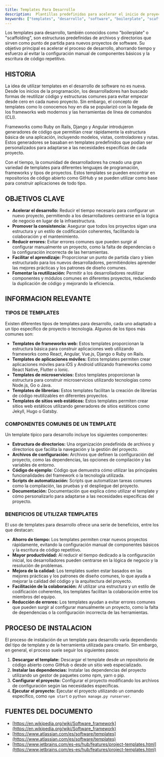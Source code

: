 ```yaml
---
title: Templates Para Desarrollo
description:  Plantillas predefinidas para acelerar el inicio de proyectos de desarrollo de software.
keywords: ["templates", "desarrollo", "software", "boilerplate", "scaffolding", "proyectos", "inicio rapido"]
---
```


Los templates para desarrollo, también conocidos como "boilerplate" o "scaffolding", son estructuras predefinidas de archivos y directorios que sirven como punto de partida para nuevos proyectos de software. Su objetivo principal es acelerar el proceso de desarrollo, ahorrando tiempo y esfuerzo al evitar la configuración manual de componentes básicos y la escritura de código repetitivo.

## HISTORIA

La idea de utilizar templates en el desarrollo de software no es nueva. Desde los inicios de la programación, los desarrolladores han buscado formas de reutilizar código y estructuras comunes para evitar empezar desde cero en cada nuevo proyecto. Sin embargo, el concepto de templates como lo conocemos hoy en día se popularizó con la llegada de los frameworks web modernos y las herramientas de línea de comandos (CLI).

Frameworks como Ruby on Rails, Django y Angular introdujeron generadores de código que permitían crear rápidamente la estructura básica de una aplicación, incluyendo modelos, vistas, controladores y rutas. Estos generadores se basaban en templates predefinidos que podían ser personalizados para adaptarse a las necesidades específicas de cada proyecto.

Con el tiempo, la comunidad de desarrolladores ha creado una gran variedad de templates para diferentes lenguajes de programación, frameworks y tipos de proyectos. Estos templates se pueden encontrar en repositorios de código abierto como GitHub y se pueden utilizar como base para construir aplicaciones de todo tipo.

## OBJETIVOS CLAVE

*   **Acelerar el desarrollo:** Reducir el tiempo necesario para configurar un nuevo proyecto, permitiendo a los desarrolladores centrarse en la lógica de negocio en lugar de la infraestructura.
*   **Promover la consistencia:** Asegurar que todos los proyectos sigan una estructura y un estilo de codificación coherentes, facilitando la colaboración y el mantenimiento.
*   **Reducir errores:** Evitar errores comunes que pueden surgir al configurar manualmente un proyecto, como la falta de dependencias o la configuración incorrecta de las herramientas.
*   **Facilitar el aprendizaje:** Proporcionar un punto de partida claro y bien estructurado para los nuevos desarrolladores, permitiéndoles aprender las mejores prácticas y los patrones de diseño comunes.
*   **Fomentar la reutilización:** Permitir a los desarrolladores reutilizar componentes y módulos comunes en diferentes proyectos, reduciendo la duplicación de código y mejorando la eficiencia.

## INFORMACION RELEVANTE

### TIPOS DE TEMPLATES

Existen diferentes tipos de templates para desarrollo, cada uno adaptado a un tipo específico de proyecto o tecnología. Algunos de los tipos más comunes son:

*   **Templates de frameworks web:** Estos templates proporcionan la estructura básica para construir aplicaciones web utilizando frameworks como React, Angular, Vue.js, Django o Ruby on Rails.
*   **Templates de aplicaciones móviles:** Estos templates permiten crear aplicaciones móviles para iOS y Android utilizando frameworks como React Native, Flutter o Ionic.
*   **Templates de microservicios:** Estos templates proporcionan la estructura para construir microservicios utilizando tecnologías como Node.js, Go o Java.
*   **Templates de librerías:** Estos templates facilitan la creación de librerías de código reutilizables en diferentes proyectos.
*   **Templates de sitios web estáticos:** Estos templates permiten crear sitios web estáticos utilizando generadores de sitios estáticos como Jekyll, Hugo o Gatsby.

### COMPONENTES COMUNES DE UN TEMPLATE

Un template típico para desarrollo incluye los siguientes componentes:

*   **Estructura de directorios:** Una organización predefinida de archivos y directorios que facilita la navegación y la gestión del proyecto.
*   **Archivos de configuración:** Archivos que definen la configuración del proyecto, como las dependencias, las opciones de compilación y las variables de entorno.
*   **Código de ejemplo:** Código que demuestra cómo utilizar las principales funcionalidades del framework o la tecnología utilizada.
*   **Scripts de automatización:** Scripts que automatizan tareas comunes como la compilación, las pruebas y el despliegue del proyecto.
*   **Documentación:** Documentación que explica cómo utilizar el template y cómo personalizarlo para adaptarse a las necesidades específicas del proyecto.

### BENEFICIOS DE UTILIZAR TEMPLATES

El uso de templates para desarrollo ofrece una serie de beneficios, entre los que destacan:

*   **Ahorro de tiempo:** Los templates permiten crear nuevos proyectos rápidamente, evitando la configuración manual de componentes básicos y la escritura de código repetitivo.
*   **Mayor productividad:** Al reducir el tiempo dedicado a la configuración inicial, los desarrolladores pueden centrarse en la lógica de negocio y la resolución de problemas.
*   **Mejora de la calidad:** Los templates suelen estar basados en las mejores prácticas y los patrones de diseño comunes, lo que ayuda a mejorar la calidad del código y la arquitectura del proyecto.
*   **Facilitación de la colaboración:** Al utilizar una estructura y un estilo de codificación coherentes, los templates facilitan la colaboración entre los miembros del equipo.
*   **Reducción de errores:** Los templates ayudan a evitar errores comunes que pueden surgir al configurar manualmente un proyecto, como la falta de dependencias o la configuración incorrecta de las herramientas.

## PROCESO DE INSTALACION

El proceso de instalación de un template para desarrollo varía dependiendo del tipo de template y de la herramienta utilizada para crearlo. Sin embargo, en general, el proceso suele seguir los siguientes pasos:

1.  **Descargar el template:** Descargar el template desde un repositorio de código abierto como GitHub o desde un sitio web especializado.
2.  **Instalar las dependencias:** Instalar las dependencias del proyecto utilizando un gestor de paquetes como npm, yarn o pip.
3.  **Configurar el proyecto:** Configurar el proyecto modificando los archivos de configuración según las necesidades específicas.
4.  **Ejecutar el proyecto:** Ejecutar el proyecto utilizando un comando específico, como `npm start` o `python manage.py runserver`.

## FUENTES DEL DOCUMENTO

*   [https://en.wikipedia.org/wiki/Software_framework](https://en.wikipedia.org/wiki/Software_framework)
*   [https://www.atlassian.com/es/software/templates](https://www.atlassian.com/es/software/templates)
*   [https://www.jetbrains.com/es-es/hub/features/project-templates.html](https://www.jetbrains.com/es-es/hub/features/project-templates.html)